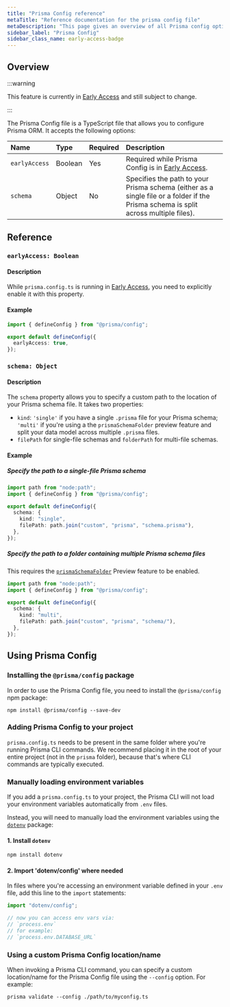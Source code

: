 ```yaml
---
title: "Prisma Config reference"
metaTitle: "Reference documentation for the prisma config file"
metaDescription: "This page gives an overview of all Prisma config options available for use."
sidebar_label: "Prisma Config"
sidebar_class_name: early-access-badge
---
```


## Overview

:::warning

This feature is currently in [Early Access](/orm/more/releases#early-access) and still subject to change.

:::

The Prisma Config file is a TypeScript file that allows you to configure Prisma ORM. It accepts the following options:

| Name          | Type    | Required | Description                                                                                                                         |
| :------------ | :------ | :------- | :---------------------------------------------------------------------------------------------------------------------------------- |
| `earlyAccess` | Boolean | Yes      | Required while Prisma Config is in [Early Access](/orm/more/releases#early-access).                                                 |
| `schema`      | Object  | No       | Specifies the path to your Prisma schema (either as a single file or a folder if the Prisma schema is split across multiple files). |

## Reference

### `earlyAccess: Boolean`

#### Description

While `prisma.config.ts` is running in [Early Access](/orm/more/releases#early-access), you need to explicitly enable it with this property.

#### Example

```ts
import { defineConfig } from "@prisma/config";

export default defineConfig({
  earlyAccess: true,
});
```

### `schema: Object`

#### Description

The `schema` property allows you to specify a custom path to the location of your Prisma schema file. It takes two properties:

- `kind`: `'single'` if you have a single `.prisma` file for your Prisma schema; `'multi'` if you're using a the `prismaSchemaFolder` preview feature and split your data model across multiple `.prisma` files.
- `filePath` for single-file schemas and `folderPath` for multi-file schemas.

#### Example

##### Specify the path to a single-file Prisma schema

```ts
import path from "node:path";
import { defineConfig } from "@prisma/config";

export default defineConfig({
  schema: {
    kind: "single",
    filePath: path.join("custom", "prisma", "schema.prisma"),
  },
});
```

##### Specify the path to a folder containing multiple Prisma schema files

This requires the [`prismaSchemaFolder`](/orm/prisma-schema/overview/location#multi-file-prisma-schema) Preview feature to be enabled.

```ts
import path from "node:path";
import { defineConfig } from "@prisma/config";

export default defineConfig({
  schema: {
    kind: "multi",
    filePath: path.join("custom", "prisma", "schema/"),
  },
});
```

## Using Prisma Config

### Installing the `@prisma/config` package

In order to use the Prisma Config file, you need to install the `@prisma/config` npm package:

```terminal
npm install @prisma/config --save-dev
```

### Adding Prisma Config to your project

`prisma.config.ts` needs to be present in the same folder where you're running Prisma CLI commands. We recommend placing it in the root of your entire project (not in the `prisma` folder), because that's where CLI commands are typically executed.

### Manually loading environment variables

If you add a `prisma.config.ts` to your project, the Prisma CLI will not load your environment variables automatically from `.env` files.

Instead, you will need to manually load the environment variables using the [`dotenv`](https://github.com/motdotla/dotenv) package:

#### 1. Install `dotenv`

```ts
npm install dotenv
```

#### 2. Import 'dotenv/config' where needed

In files where you're accessing an environment variable defined in your `.env` file, add this line to the `import` statements:

```ts file=prisma.config.ts
import "dotenv/config";

// now you can access env vars via:
// `process.env`
// for example:
// `process.env.DATABASE_URL`
```

### Using a custom Prisma Config location/name

When invoking a Prisma CLI command, you can specify a custom location/name for the Prisma Config file using the `--config` option. For example:

```terminal
prisma validate --config ./path/to/myconfig.ts
```